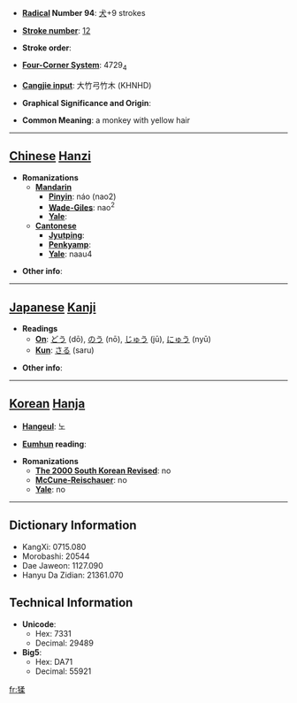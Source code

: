 * '''[[Wiktionary:Chinese radical index| Radical]] Number 94''': [[Wiktionary:Chinese radical index 犬|犬]]+9 strokes

* '''[[Wiktionary:Chinese total strokes index|Stroke number]]''': [[Wiktionary:Chinese total strokes index 12|12]]

* '''Stroke order''': 

* '''[[Wiktionary:Chinese four corner index|Four-Corner System]]''': 4729<sub>4</sub>

* '''[[Wiktionary:Chinese Cangjie index|Cangjie input]]''': 大竹弓竹木 (KHNHD)

* '''Graphical Significance and Origin''': 

* '''Common Meaning''': a monkey with yellow hair

----

== [[Chinese]] [[Hanzi]] ==

* '''Romanizations'''
** '''[[Mandarin]]'''
*** '''[[Pinyin]]''': náo (nao2)
*** '''[[Wade-Giles]]''': nao<sup>2</sup>
*** '''[[Yale]]''': 
** '''[[Cantonese]]'''
*** '''[[Jyutping]]''':
*** '''[[Penkyamp]]''': 
*** '''[[Yale]]''': naau4

* '''Other info''': 

----

== [[Japanese]] [[Kanji]] ==

* '''Readings'''
** '''[[On]]''': [[どう]] (dō), [[のう]] (nō), [[じゅう]] (jū), [[にゅう]] (nyū)
** '''[[Kun]]''': [[さる]] (saru)

* '''Other info''':  

----

== [[Korean]] [[Hanja]] ==

* '''[[Hangeul]]''': 노

* '''[[Eumhun]] reading''': 

* '''Romanizations'''
** '''[[The 2000 South Korean Revised Romanization|The 2000 South Korean Revised]]''': no
** '''[[McCune-Reischauer]]''': no
** '''[[Yale]]''': no

----

== Dictionary Information ==

* KangXi: 0715.080
* Morobashi: 20544
* Dae Jaweon: 1127.090
* Hanyu Da Zidian: 21361.070

== Technical Information ==

* '''Unicode''':
** Hex: 7331
** Decimal: 29489
* '''Big5''':
** Hex: DA71
** Decimal: 55921

[[fr:猱]]